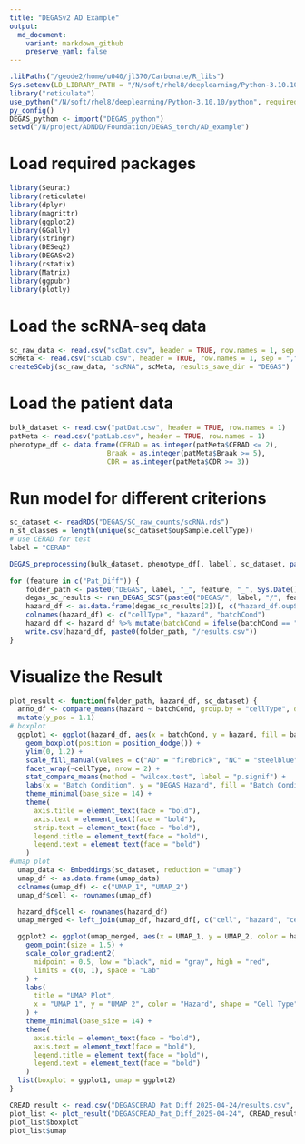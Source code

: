```yaml
---
title: "DEGASv2 AD Example"
output:
  md_document:
    variant: markdown_github
    preserve_yaml: false
---
```


```r
.libPaths("/geode2/home/u040/jl370/Carbonate/R_libs")
Sys.setenv(LD_LIBRARY_PATH = "/N/soft/rhel8/deeplearning/Python-3.10.10/lib:$LD_LIBRARY_PATH")
library("reticulate")
use_python("/N/soft/rhel8/deeplearning/Python-3.10.10/python", required = TRUE)
py_config()
DEGAS_python <- import("DEGAS_python")
setwd("/N/project/ADNDD/Foundation/DEGAS_torch/AD_example")
```

# Load required packages

```r
library(Seurat)
library(reticulate)
library(dplyr)
library(magrittr)
library(ggplot2)
library(GGally)
library(stringr)
library(DESeq2)
library(DEGASv2)
library(rstatix)
library(Matrix)
library(ggpubr)
library(plotly)
```

# Load the scRNA-seq data

```r
sc_raw_data <- read.csv("scDat.csv", header = TRUE, row.names = 1, sep = ",")
scMeta <- read.csv("scLab.csv", header = TRUE, row.names = 1, sep = ",")
createSCobj(sc_raw_data, "scRNA", scMeta, results_save_dir = "DEGAS")
```

# Load the patient data

```r
bulk_dataset <- read.csv("patDat.csv", header = TRUE, row.names = 1)
patMeta <- read.csv("patLab.csv", header = TRUE, row.names = 1)
phenotype_df <- data.frame(CERAD = as.integer(patMeta$CERAD <= 2), 
                        Braak = as.integer(patMeta$Braak >= 5),
                        CDR = as.integer(patMeta$CDR >= 3))
```

# Run model for different criterions
```r
sc_dataset <- readRDS("DEGAS/SC_raw_counts/scRNA.rds")
n_st_classes = length(unique(sc_dataset$oupSample.cellType))
# use CERAD for test
label = "CERAD"

DEGAS_preprocessing(bulk_dataset, phenotype_df[, label], sc_dataset, paste0("DEGAS/", label), st_lab_list = sc_dataset@meta.data$oupSample.cellType, model_type = "categorical", diff_expr_files = c("DEGAS/SC_raw_counts/sc_diff_expr.csv"))
  
for (feature in c("Pat_Diff")) {
    folder_path <- paste0("DEGAS", label, "_", feature, "_", Sys.Date())
    degas_sc_results <- run_DEGAS_SCST(paste0("DEGAS/", label, "/", feature, ".RData"), "ClassClass", "Grubman_MSBB", "cross_entropy", "Wasserstein", folder_path, tot_seeds = 10)
    hazard_df <- as.data.frame(degas_sc_results[2])[, c("hazard_df.oupSample.cellType", "hazard_df.hazard", "hazard_df.oupSample.batchCond")]
    colnames(hazard_df) <- c("cellType", "hazard", "batchCond")
    hazard_df <- hazard_df %>% mutate(batchCond = ifelse(batchCond == "AD", "AD", ifelse(batchCond == "ct", "NC", batchCond)))
    write.csv(hazard_df, paste0(folder_path, "/results.csv"))
}
```

# Visualize the Result

```r
plot_result <- function(folder_path, hazard_df, sc_dataset) {
  anno_df <- compare_means(hazard ~ batchCond, group.by = "cellType", data = hazard_df) %>%
  mutate(y_pos = 1.1)
# boxplot
  ggplot1 <- ggplot(hazard_df, aes(x = batchCond, y = hazard, fill = batchCond)) + 
    geom_boxplot(position = position_dodge()) + 
    ylim(0, 1.2) + 
    scale_fill_manual(values = c("AD" = "firebrick", "NC" = "steelblue")) + 
    facet_wrap(~cellType, nrow = 2) + 
    stat_compare_means(method = "wilcox.test", label = "p.signif") +
    labs(x = "Batch Condition", y = "DEGAS Hazard", fill = "Batch Condition") + 
    theme_minimal(base_size = 14) +
    theme(
      axis.title = element_text(face = "bold"),
      axis.text = element_text(face = "bold"),
      strip.text = element_text(face = "bold"),
      legend.title = element_text(face = "bold"),
      legend.text = element_text(face = "bold")
    )
#umap plot
  umap_data <- Embeddings(sc_dataset, reduction = "umap")
  umap_df <- as.data.frame(umap_data)
  colnames(umap_df) <- c("UMAP_1", "UMAP_2")
  umap_df$cell <- rownames(umap_df)

  hazard_df$cell <- rownames(hazard_df)
  umap_merged <- left_join(umap_df, hazard_df[, c("cell", "hazard", "cellType")], by = "cell")

  ggplot2 <- ggplot(umap_merged, aes(x = UMAP_1, y = UMAP_2, color = hazard, shape = cellType)) +
    geom_point(size = 1.5) +
    scale_color_gradient2(
      midpoint = 0.5, low = "black", mid = "gray", high = "red",
      limits = c(0, 1), space = "Lab"
    ) +
    labs(
      title = "UMAP Plot",
      x = "UMAP 1", y = "UMAP 2", color = "Hazard", shape = "Cell Type"
    ) +
    theme_minimal(base_size = 14) +
    theme(
      axis.title = element_text(face = "bold"),
      axis.text = element_text(face = "bold"),
      legend.title = element_text(face = "bold"),
      legend.text = element_text(face = "bold")
    )
  list(boxplot = ggplot1, umap = ggplot2)
}
```

```r
CREAD_result <- read.csv("DEGASCERAD_Pat_Diff_2025-04-24/results.csv", row.names = 1)
plot_list <- plot_result("DEGASCREAD_Pat_Diff_2025-04-24", CREAD_result, sc_dataset)
plot_list$boxplot
plot_list$umap
```

